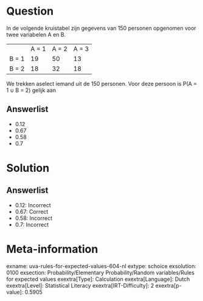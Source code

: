 Question
========

In de volgende kruistabel zijn gegevens van 150 personen opgenomen voor
twee variabelen A en B.

  ------- ------- ------- -------
          A = 1   A = 2   A = 3
  B = 1   19      50      13
  B = 2   18      32      18
  ------- ------- ------- -------

We trekken aselect iemand uit de 150 personen. Voor deze persoon is P(A
= 1 ∪ B = 2) gelijk aan

Answerlist
----------

* 0.12
* 0.67
* 0.58
* 0.7

Solution
========

Answerlist
----------

* 0.12: Incorrect
* 0.67: Correct
* 0.58: Incorrect
* 0.7: Incorrect

Meta-information
================
exname: uva-rules-for-expected-values-604-nl
extype: schoice
exsolution: 0100
exsection: Probability/Elementary Probability/Random variables/Rules for expected values
exextra[Type]: Calculation
exextra[Language]: Dutch
exextra[Level]: Statistical Literacy
exextra[IRT-Difficulty]: 2
exextra[p-value]: 0.5905
